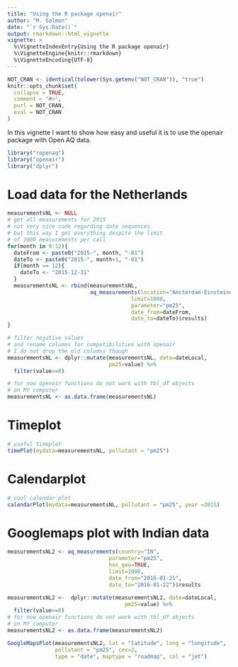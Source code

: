 ---
title: "Using the R package openair"
author: "M. Salmon"
date: "`r Sys.Date()`"
output: rmarkdown::html_vignette
vignette: >
  %\VignetteIndexEntry{Using the R package openair}
  %\VignetteEngine{knitr::rmarkdown}
  %\VignetteEncoding{UTF-8}
---

```{r, echo = FALSE, warning=FALSE, message=FALSE}
NOT_CRAN <- identical(tolower(Sys.getenv("NOT_CRAN")), "true")
knitr::opts_chunk$set(
  collapse = TRUE,
  comment = "#>",
  purl = NOT_CRAN,
  eval = NOT_CRAN
)
```

In this vignette I want to show how easy and useful it is to use the openair package with Open AQ data.

```{r, warning=FALSE, message=FALSE}
library("ropenaq")
library("openair")
library("dplyr")

```

# Load data for the Netherlands

```{r}
measurementsNL <- NULL
# get all measurements for 2015
# not very nice code regarding date sequences
# but this way I get everything despite the limit
# of 1000 measurements per call
for(month in 9:12){
  dateFrom <- paste0("2015-", month, "-01")
  dateTo <- paste0("2015-", month+1, "-01")
  if(month == 12){
    dateTo <- "2015-12-31"
  }
  measurementsNL <- rbind(measurementsNL,
                          aq_measurements(location="Amsterdam-Einsteinweg",
                                       limit=1000,
                                       parameter="pm25",
                                       date_from=dateFrom,
                                       date_to=dateTo)$results)
}

# filter negative values
# and rename columns for compatibilities with openair
# I do not drop the old columns though
measurementsNL <- dplyr::mutate(measurementsNL, date=dateLocal,
                                pm25=value) %>%
  filter(value>=0)

# for now openair functions do not work with tbl_df objects
# on MY computer
measurementsNL <- as.data.frame(measurementsNL)
```

# Timeplot

```{r fig.width=7, fig.height=4}
# useful timeplot
timePlot(mydata=measurementsNL, pollutant = "pm25")

```

# Calendarplot

```{r fig.width=7, fig.height=4}
# cool calendar plot
calendarPlot(mydata=measurementsNL, pollutant = "pm25", year =2015)

```


# Googlemaps plot with Indian data



```{r fig.width=10, fig.height=7}
measurementsNL2 <- aq_measurements(country="IN",
                                parameter="pm25",
                                has_geo=TRUE,
                                limit=1000,
                                date_from="2016-01-21",
                                date_to="2016-01-22")$results

measurementsNL2 <-  dplyr::mutate(measurementsNL2, date=dateLocal,
                                     pm25=value) %>%
  filter(value>=0)
# for now openair functions do not work with tbl_df objects
# on MY computer
measurementsNL2 <- as.data.frame(measurementsNL2)

GoogleMapsPlot(measurementsNL2, lat = "latitude", long = "longitude",
               pollutant = "pm25", cex=2,
               type = "date", maptype = "roadmap", col = "jet")
```
